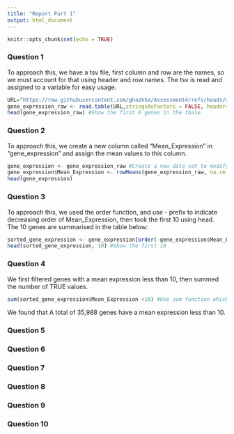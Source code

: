 ```yaml
---
title: "Report Part 1"
output: html_document
---
```


```r
knitr::opts_chunk$set(echo = TRUE)
```

### Question 1
To approach this, we have a tsv file, first column and row are the names, so we must account for that using header and row.names. The tsv is read and assigned to a variable for easy usage.
```r
URL="https://raw.githubusercontent.com/ghazkha/Assessment4/refs/heads/main/gene_expression.tsv"  
gene_expression_raw <- read.table(URL,stringsAsFactors = FALSE, header=TRUE, row.names=1)  #Reading the URL and formatting it correctly
head(gene_expression_raw) #Show the first 6 genes in the tbale
```

### Question 2
To approach this, we create a new column called "Mean_Expression" in "gene_expression" and  assign the mean values to this column. 
```r
gene_expression <- gene_expression_raw #Create a new data set to modify, leave the original
gene_expression$Mean_Expression <- rowMeans(gene_expression_raw, na.rm = TRUE) #Finding the means of the rows, remove the empty values
head(gene_expression)
```


### Question 3

To approach this, we used the order function, and use - prefix to indicate decreasing order of Mean_Expression, then took the first 10 using head. The 10 genes are summarised in the table below:
```r
sorted_gene_expression <- gene_expression[order(-gene_expression$Mean_Expression), ] #Using the order function, sort the Mean expression in decreasing order
head(sorted_gene_expression, 10) #Show the first 10
```



### Question 4
We first filtered genes with a mean expression less than 10, then summed the number of TRUE values.
```r
sum(sorted_gene_expression$Mean_Expression <10) #Use sum function which counts the number of TRUE expressions, each row with Mean_Expression less than 10 will be TRUE
```
We found that A total of 35,988 genes have a mean expression less than 10.





### Question 5


### Question 6


### Question 7


### Question 8



### Question 9


### Question 10



